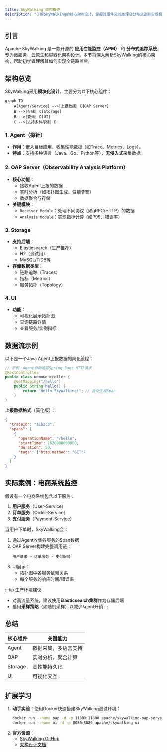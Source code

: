 ```yaml
---
title: SkyWalking 架构概述
description: "了解SkyWalking的核心架构设计，掌握其组件交互原理及分布式追踪实现机制。"
---
```


## 引言

Apache SkyWalking 是一款开源的 **应用性能监控（APM）** 和 **分布式追踪系统**，专为微服务、云原生和容器化架构设计。本节将深入解析SkyWalking的核心架构，帮助初学者理解其如何实现全链路监控。

## 架构总览

SkyWalking采用**模块化设计**，主要分为以下核心组件：

```mermaid
graph TD
    A[Agent/Service] -->|上报数据| B[OAP Server]
    B -->|存储| C[Storage]
    B -->|查询| D[UI]
    C -->|支持多种存储| D
```

### 1. Agent（探针）
- **作用**：嵌入目标应用，收集性能数据（如Trace、Metrics、Logs）。
- **特点**：支持多种语言（Java、Go、Python等），**无侵入式**采集数据。

### 2. OAP Server（Observability Analysis Platform）
- **核心功能**：
  - 接收Agent上报的数据
  - 实时分析（如拓扑图生成、性能告警）
  - 数据聚合与存储
- **关键模块**：
  - `Receiver Module`：处理不同协议（如gRPC/HTTP）的数据
  - `Analysis Module`：实现指标计算（如P99、错误率）

### 3. Storage
- **支持后端**：
  - Elasticsearch（生产推荐）
  - H2（测试用）
  - MySQL/TiDB等
- **存储数据类型**：
  - 链路追踪（Traces）
  - 指标（Metrics）
  - 服务拓扑（Topology）

### 4. UI
- **功能**：
  - 可视化展示拓扑图
  - 查询链路详情
  - 查看服务/实例指标

## 数据流示例

以下是一个Java Agent上报数据的简化流程：

```java
// 示例：Agent自动追踪Spring Boot HTTP请求
@RestController
public class DemoController {
    @GetMapping("/hello")
    public String hello() {
        return "Hello SkyWalking!"; // 自动生成Span
    }
}
```

**上报数据格式**（简化版）：
```json
{
  "traceId": "a1b2c3",
  "spans": [
    {
      "operationName": "/hello",
      "startTime": 1620000000000,
      "duration": 50,
      "tags": {"http.method": "GET"}
    }
  ]
}
```

## 实际案例：电商系统监控

假设有一个电商系统包含以下服务：
1. **用户服务**（User-Service）
2. **订单服务**（Order-Service）
3. **支付服务**（Payment-Service）

当用户下单时，SkyWalking会：
1. 通过Agent收集各服务的Span数据
2. OAP Server构建完整调用链：
   ```
   用户请求 → 订单服务 → 支付服务
   ```
3. UI展示：
   - 拓扑图中各服务依赖关系
   - 每个服务的响应时间/错误率

:::tip 生产环境建议
- 对高流量系统，建议使用**Elasticsearch集群**作为存储后端
- 启用**采样策略**（如随机采样）以减少Agent开销
:::

## 总结

| 核心组件 | 关键能力 |
|----------|----------|
| Agent    | 数据采集，多语言支持 |
| OAP      | 实时分析，聚合计算 |
| Storage  | 高性能持久化 |
| UI       | 可视化交互 |

## 扩展学习

1. **动手实验**：使用Docker快速搭建SkyWalking测试环境：
   ```bash
   docker run --name oap -d -p 11800:11800 apache/skywalking-oap-server
   docker run --name ui -d -p 8080:8080 apache/skywalking-ui
   ```
2. **官方资源**：
   - [SkyWalking GitHub](https://github.com/apache/skywalking)
   - [架构设计文档](https://skywalking.apache.org/docs/main/latest/en/concepts-and-designs/backend-overview/)